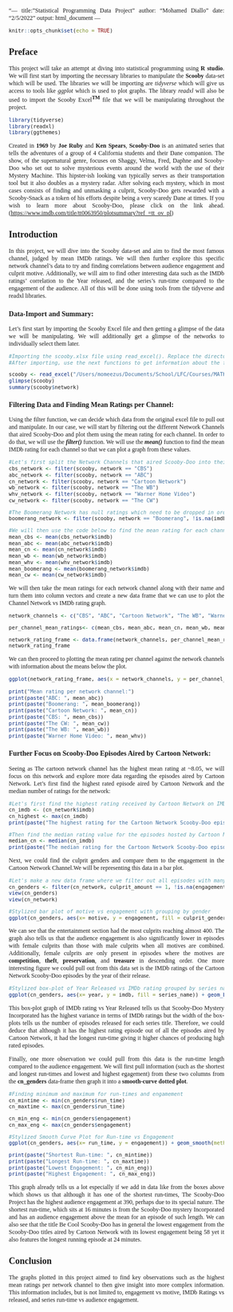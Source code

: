 "---
title: "Statistical Programming Data Project"
author: "Mohamed Diallo"
date: "2/5/2022"
output: html_document
---

<style>
body {
text-align: justify;
font-family: Times New Roman;
font-size: 12;
}
</style>

```r
knitr::opts_chunk$set(echo = TRUE)
```

## Preface

This project will take an attempt at diving into statistical programming using **R studio**. We will first start by importing the necessary libraries to manipulate the **Scooby** data-set which will be used. The libraries we will be importing are _tidyverse_ which will give us access to tools like _ggplot_ which is used to plot graphs. The library _readxl_ will also be used to import the Scooby Excel^**TM**^ file that we will be manipulating throughout the project.
```r
library(tidyverse)
library(readxl)
library(ggthemes)
```

Created in **1969** by **Joe Ruby** and **Ken Spears**, **Scooby-Doo** is an animated series that tells the adventures of a group of 4 California students and their Dane companion. The show, of the supernatural genre, focuses on Shaggy, Velma, Fred, Daphne and Scooby-Doo who set out to solve mysterious events around the world with the use of their Mystery Machine. This hipster-ish looking van typically serves as their transportation tool but it also doubles as a mystery radar. After solving each mystery, which in most cases consists of finding and unmasking a culprit, Scooby-Doo gets rewarded with a Scooby-Snack as a token of his efforts despite being a very scaredy Dane at times. If you wish to learn more about Scooby-Doo, please click on the link ahead. (<https://www.imdb.com/title/tt0063950/plotsummary?ref_=tt_ov_pl>)

## Introduction

In this project, we will dive into the Scooby data-set and aim to find the most famous channel, judged by mean IMDb ratings. We will then further explore this specific network channel's data to try and finding correlations between audience engagement and culprit motive. Additionally, we will aim to find other interesting data such as the IMDb ratings' correlation to the Year released, and the series's run-time compared to the engagement of the audience. All of this will be done using tools from the tidyverse and readxl libraries.

### Data-Import and Summary:

Let's first start by importing the Scooby Excel file and then getting a glimpse of the data we will be manipulating. We will additionally get a glimpse of the networks to individually select them later.
```r
#Importing the scooby.xlsx file using read_excel(). Replace the directory with your own if you wish to use this code.
#After importing, use the next functions to get information about the file imported.

scooby <- read_excel("/Users/momeezus/Documents/School/LFC/Courses/MATH 250/xlxs files/scooby.xlsx")
glimpse(scooby)
summary(scooby$network)
```


### Filtering Data and Finding Mean Ratings per Channel:

Using the filter function, we can decide which data from the original excel file to pull out and manipulate. In our case, we will start by filtering out the different Network Channels that aired Scooby-Doo and plot them using the mean rating for each channel. In order to do that, we will use the _**filter()**_ function. We will use the _**mean()**_ function to find the mean IMDb rating for each channel so that we can plot a graph from these values.
```r

#Let's first split the Network Channels that aired Scooby-Doo into their own data-frames in case we need the individual ones.
cbs_network <- filter(scooby, network == "CBS")
abc_network <- filter(scooby, network == "ABC")
cn_network <- filter(scooby, network == "Cartoon Network")
wb_network <- filter(scooby, network == "The WB")
whv_network <- filter(scooby, network == "Warner Home Video")
cw_network <- filter(scooby, network == "The CW")

#The Boomerang Network has null ratings which need to be dropped in order to get an integer value for the IMDb rating.
boomerang_network <- filter(scooby, network == "Boomerang", !is.na(imdb)) 

#We will then use the code below to find the mean rating for each channel.
mean_cbs <- mean(cbs_network$imdb)
mean_abc <- mean(abc_network$imdb)
mean_cn <- mean(cn_network$imdb)
mean_wb <- mean(wb_network$imdb)
mean_whv <- mean(whv_network$imdb)
mean_boomerang <- mean(boomerang_network$imdb)
mean_cw <- mean(cw_network$imdb)
```

We will then take the mean ratings for each network channel along with their name and turn them into column vectors and create a new data frame that we can use to plot the Channel Network vs IMDb rating graph.
```r
network_channels <- c("CBS", "ABC", "Cartoon Network", "The WB", "Warner Home Video", "The CW", "Boomerang")

per_channel_mean_ratings<- c(mean_cbs, mean_abc, mean_cn, mean_wb, mean_whv, mean_boomerang, mean_cw)

network_rating_frame <- data.frame(network_channels, per_channel_mean_ratings)
network_rating_frame
```

We can then proceed to plotting the mean rating per channel against the network channels with information about the means below the plot.
```r

ggplot(network_rating_frame, aes(x = network_channels, y = per_channel_mean_ratings)) + geom_segment(aes(x = network_channels, y = 0, xend = network_channels, yend = per_channel_mean_ratings), colour = "#ff0099") + geom_point(size = 5, colour = "#ff7799") + theme_wsj() + labs(x = "Network Channels", y = "Mean IMDb Rating", fill = "Mean Rating", title = "Mean IMDb Rating per Network Channel Lollipop Graph:", size = 10) + theme(axis.text.x = element_text(angle = 90), text = element_text(size = 5))
```

```r
print("Mean rating per network channel:")
print(paste("ABC: ", mean_abc))
print(paste("Boomerang: ", mean_boomerang))
print(paste("Cartoon Network: ", mean_cn))
print(paste("CBS: ", mean_cbs))
print(paste("The CW: ", mean_cw))
print(paste("The WB: ", mean_wb))
print(paste("Warner Home Video: ", mean_whv))
```

### Further Focus on Scooby-Doo Episodes Aired by Cartoon Network:

Seeing as The cartoon network channel has the highest mean rating at ~8.05, we will focus on this network and explore more data regarding the episodes aired by Cartoon Network. Let's first find the highest rated episode aired by Cartoon Network and the median number of ratings for the network:
```r
#Let's first find the highest rating received by Cartoon Network on IMDb and print it
cn_imdb <- (cn_network$imdb)
cn_highest <- max(cn_imdb)
print(paste("The highest rating for the Cartoon Network Scooby-Doo episodes is: ", cn_highest))

#Then find the median rating value for the episodes hosted by Cartoon Network
median_cn <- median(cn_imdb)
print(paste("The median rating for the Cartoon Network Scooby-Doo episodes is: ", median_cn))
```

Next, we could find the culprit genders and compare them to the engagement in the Cartoon Network Channel.We will be representing this data in a bar plot.
```r
#Let's make a new data frame where we filter out all episodes with many culprits for ease of plotting and to further practice data filtering
cn_genders <- filter(cn_network, culprit_amount == 1, !is.na(engagement))
view(cn_genders)
view(cn_network)

#Stylized bar plot of motive vs engagement with grouping by gender
ggplot(cn_genders, aes(x= motive, y = engagement, fill = culprit_gender)) + geom_bar(alpha = 0.85, stat = "identity", position = "dodge") + theme_wsj() + theme(axis.text.x = element_text(angle = 90), text = element_text(size = 7)) + labs (x = "'Crime' Motive", y = "Engagement Value", fill = "Gender of Culprit", title = "Engagement vs Motive Bar Chart", subtitle = "Stacked by Gender of Culprit") + scale_fill_manual(values = c("#5F6FB3", "#FF879F"))
```

We can see that the entertainment section had the most culprits reaching almost 400. The graph also tells us that the audience engagement is also significantly lower in episodes with female culprits than those with male culprits when all motives are combined. Additionally, female culprits are only present in episodes where the motives are **competition**, **theft**, **preservation**, and **treasure** in descending order.
One more interesting figure we could pull out from this data set is the IMDb ratings of the Cartoon Network Scooby-Doo episodes by the year of their release. 
```r
#Stylized box-plot of Year Released vs IMDb rating grouped by series name
ggplot(cn_genders, aes(x= year, y = imdb, fill = series_name)) + geom_boxplot() + theme_solarized_2() + theme(axis.text.y = element_text(angle = 90), text = element_text(size = 7)) + labs (x = "Year released", y = "IMDb Rating", fill = "Series Name", title = "IMDb Ratings vs Year Released Boxplot", subtitle = "Grouped by Series Name")
```

This box-plot graph of IMDb rating vs Year Released tells us that Scooby-Doo Mystery Incorporated has the highest variance in terms of IMDb ratings but the width of the box-plots tells us the number of episodes released for each series title. Therefore, we could deduce that although it has the highest rating episode out of all the episodes aired by Cartoon Network, it had the longest run-time giving it higher chances of producing high rated episodes.

Finally, one more observation we could pull from this data is the run-time length compared to the audience engagement.
We will first pull information (such as the shortest and longest run-times and lowest and highest egagement) from these two columns from the **cn_genders** data-frame then graph it into a **smooth-curve dotted plot**.
```r
#Finding minimum and maximum for run-times and engamement
cn_mintime <- min(cn_genders$run_time)
cn_maxtime <- max(cn_genders$run_time)

cn_min_eng <- min(cn_genders$engagement)
cn_max_eng <- max(cn_genders$engagement)

#Stylized Smooth Curve Plot for Run-time vs Engagement
ggplot(cn_genders, aes(x= run_time, y = engagement)) + geom_smooth(method = lm, colour = "red") + geom_point(aes(colour = series_name), shape = 22) + theme_fivethirtyeight() + theme(axis.text.y = element_text(angle = 90), text = element_text(size = 7)) + labs (x = "Runtime", y = "Audience Engagment", colour = "Series Name", title = "Series Runtime vs Engagement", subtitle = "Grouped by Series Name")

print(paste("Shortest Run-time: ", cn_mintime))
print(paste("Longest Run-time: ", cn_maxtime))
print(paste("Lowest Engagement: ", cn_min_eng))
print(paste("Highest Engagement: ", cn_max_eng))
```
This graph already tells us a lot especially if we add in data like from the boxes above which shows us that although it has one of the shortest run-times, The Scooby-Doo Project has the highest audience engagement at 390, perhaps due to its special nature. The shortest run-time, which sits at 16 minutes is from the Scooby-Doo mystery Incorporated and has an audience engagement above the mean for an episode of such length. We can also see that the title Be Cool Scooby-Doo has in general the lowest engagement from the Scooby-Doo titles aired by Cartoon Network with its lowest engagement being 58 yet it also features the longest running episode at 24 minutes.

## Conclusion

The graphs plotted in this project aimed to find key observations such as the highest mean ratings per network channel to then give insight into more complex information. This information includes, but is not limited to, engagement vs motive, IMDb Ratings vs released, and series run-time vs audience engagement.
